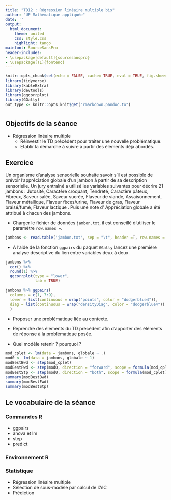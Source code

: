 ```yaml
---
title: "TD12 : Régression linéaire multiple bis"
author: "UP Mathématique appliquée"
date: ''
output:
  html_document:
    theme: united
    css: style.css
    highlight: tango
mainfont: SourceSansPro
header-includes:
- \usepackage[default]{sourcesanspro}
- \usepackage[T1]{fontenc}
---
```

  
  
```r
knitr::opts_chunk$set(echo = FALSE, cache= TRUE, eval = TRUE, fig.show='hide', message = FALSE, warning = FALSE, results = 'hide' )
library(tidyverse)
library(kableExtra)
library(devtools) 
library(ggcorrplot)
library(GGally)
out_type <- knitr::opts_knit$get("rmarkdown.pandoc.to")
```
# {.tabset .tabset-fade .tabset-pills}

##  Objectifs de la séance  

* Régression linéaire multiple
  - Réinvestir le TD précédent pour traiter une nouvelle problématique.
  - Etablir la démarche à suivre à partir des éléments déjà abordés.

## Exercice

Un organisme d'analyse sensorielle souhaite savoir s'il est possible de prévoir l'appréciation globale d'un jambon à partir de sa description sensorielle. Un jury entraîné a utilisé les variables suivantes pour décrire 21
jambons : Jutosité, Caractère croquant, Tendreté, Caractère pâteux, Fibreux, Saveur salée, Saveur sucrée, Flaveur de viande, Assaisonnement, Flaveur métallique, Flaveur fèces/urine, Flaveur de gras, Flaveur braisé/fumé,
Flaveur lactique . Puis une note d' Appréciation globale a été attribué à chacun des jambons. 

* Charger le fichier de données `jambon.txt`, il est conseillé d'utiliser le paramètre `row.names =`.
```r
jambons <- read.table('jambon.txt', sep = "\t", header =T, row.names = 1)
```
* A l'aide de la fonction `ggpairs` du paquet `GGally` lancez une première analyse descriptive du  lien entre variables deux à deux. 
```r
jambons %>% 
  cor() %>% 
  round(1) %>% 
  ggcorrplot(type = "lower",
             lab = TRUE)

jambons %>% ggpairs(
  columns = c(1, 7:9),
  lower = list(continuous = wrap("points", color = "dodgerblue4")),
  diag = list(continuous = wrap("densityDiag", color = "dodgerblue4"))
  )
```

* Proposer une problématique liée au contexte.

* Reprendre des éléments du TD précédent afin d'apporter des éléments de réponse à la problématique posée.

* Quel modèle retenir ? pourquoi ?
```r
mod_cplet <- lm(data = jambons, globale ~ .)
mod0 <- lm(data = jambons, globale ~ 1)
modBestBwd <- step(mod_cplet)
modBestFwd <- step(mod0, direction = "forward", scope = formula(mod_cplet))
modBestStp <- step(mod0, direction = "both", scope = formula(mod_cplet))
summary(modBestBwd)
summary(modBestFwd)
summary(modBestStp)
```
## Le vocabulaire de la séance

### Commandes R
- ggpairs
- anova et lm
- step
- predict

### Environnement R


### Statistique 
- Régression linéaire multiple
- Sélection de sous-modèle par calcul de l'AIC
- Prédiction
